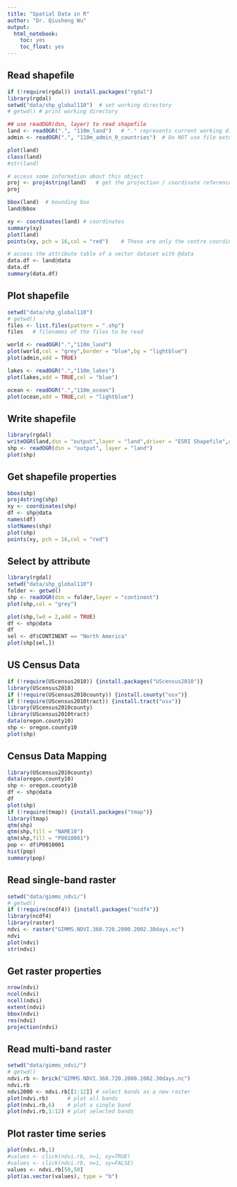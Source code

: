 ```yaml
---
title: "Spatial Data in R"
author: "Dr. Qiusheng Wu"
output: 
  html_notebook: 
    toc: yes
    toc_float: yes
---
```


## Read shapefile

```r
if (!require(rgdal)) install.packages("rgdal")
library(rgdal)
setwd("data/shp_global110")  # set working directory 
# getwd() # print working directory

## use readOGR(dsn, layer) to read shapefile
land <- readOGR(".", "110m_land")   # "." represents current working directory
admin <- readOGR(".", "110m_admin_0_countries")  # Do NOT use file extension

plot(land)
class(land)
#str(land)

# access some information about this object
proj <- proj4string(land)	# get the projection / coordinate reference system
proj

bbox(land)	# bounding box
land@bbox

xy <- coordinates(land)	# coordinates
summary(xy)
plot(land)
points(xy, pch = 16,col = "red")	# These are only the centre coordinates of the polygons!

# access the attribute table of a vector dataset with @data
data.df <- land@data
data.df
summary(data.df)
```

## Plot shapefile

```r
setwd("data/shp_global110") 
# getwd()
files <- list.files(pattern = ".shp")
files	# filenames of the files to be read

world <- readOGR(".","110m_land")
plot(world,col = "grey",border = "blue",bg = "lightblue")
plot(admin,add = TRUE)

lakes <- readOGR(".","110m_lakes")
plot(lakes,add = TRUE,col = "blue")

ocean <- readOGR(".","110m_ocean")
plot(ocean,add = TRUE,col = "lightblue")
```

## Write shapefile
```r
library(rgdal)
writeOGR(land,dsn = "output",layer = "land",driver = "ESRI Shapefile",overwrite_layer = TRUE)
shp <- readOGR(dsn = "output", layer = "land")
plot(shp)

```

## Get shapefile properties
```r
bbox(shp)
proj4string(shp)
xy <- coordinates(shp)
df <- shp@data
names(df)
slotNames(shp)
plot(shp)
points(xy, pch = 16,col = "red")
```

## Select by attribute

```r
library(rgdal)
setwd("data/shp_global110") 
folder <- getwd()
shp <- readOGR(dsn = folder,layer = "continent")
plot(shp,col = "grey")

plot(shp,lwd = 2,add = TRUE)
df <- shp@data
df
sel <- df$CONTINENT == "North America"
plot(shp[sel,])
```

## US Census Data
```r
if (!require(UScensus2010)) {install.packages("UScensus2010")}
library(UScensus2010)
if (!require(UScensus2010county)) {install.county("osx")}
if (!require(UScensus2010tract)) {install.tract("osx")}
library(UScensus2010county)
library(UScensus2010tract)
data(oregon.county10)
shp <- oregon.county10
plot(shp)
```

## Census Data Mapping
```r
library(UScensus2010county)
data(oregon.county10)
shp <- oregon.county10
df <- shp@data
df
plot(shp)
if (!require(tmap)) {install.packages("tmap")}
library(tmap)
qtm(shp)
qtm(shp,fill = "NAME10")
qtm(shp,fill = "P0010001")
pop <- df$P0010001
hist(pop)
summary(pop)

```

## Read single-band raster
```r
setwd("data/gimms_ndvi/")
# getwd()
if (!require(ncdf4)) {install.packages("ncdf4")}
library(ncdf4)
library(raster)
ndvi <- raster("GIMMS.NDVI.360.720.2000.2002.30days.nc")
ndvi
plot(ndvi)
str(ndvi)

```

## Get raster properties
```r
nrow(ndvi)
ncol(ndvi)
ncell(ndvi)
extent(ndvi)
bbox(ndvi)
res(ndvi)
projection(ndvi)

```

## Read multi-band raster
```r
setwd("data/gimms_ndvi/")
# getwd()
ndvi.rb <- brick("GIMMS.NDVI.360.720.2000.2002.30days.nc")
ndvi.rb
ndvi2000 <- ndvi.rb[[1:12]] # select bands as a new raster
plot(ndvi.rb)      # plot all bands
plot(ndvi.rb,6)    # plot a single band
plot(ndvi.rb,1:12) # plot selected bands
```

## Plot raster time series
```r
plot(ndvi.rb,1) 
#values <- click(ndvi.rb, n=1, xy=TRUE)	
#values <- click(ndvi.rb, n=1, xy=FALSE)
values <- ndvi.rb[50,50]
plot(as.vector(values), type = "b")

```

